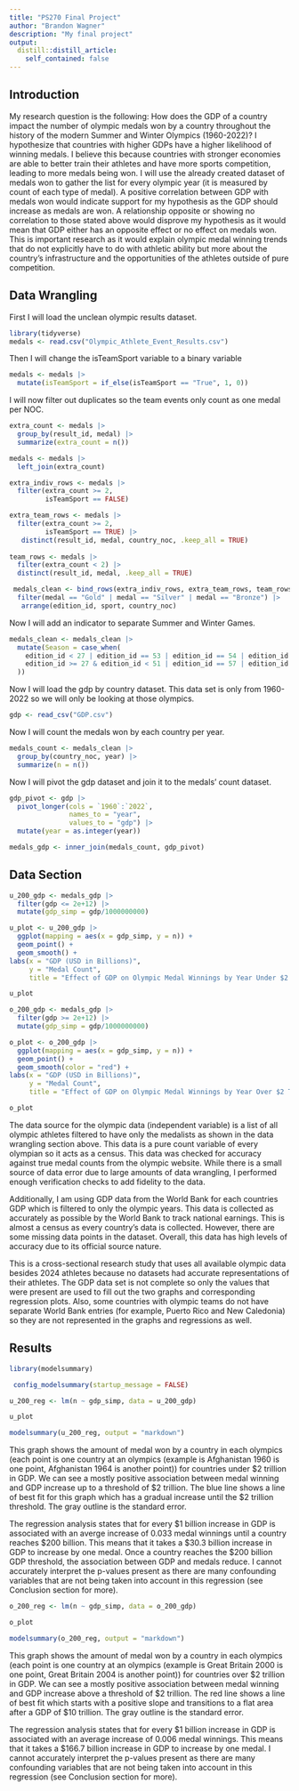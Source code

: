 ```yaml
---
title: "PS270 Final Project"
author: "Brandon Wagner"
description: "My final project"
output:
  distill::distill_article:
    self_contained: false
---
```


## Introduction

My research question is the following: How does the GDP of a country impact the number of olympic medals won by a country throughout the history of the modern Summer and Winter Olympics (1960-2022)? I hypothesize that countries with higher GDPs have a higher likelihood of winning medals. I believe this because countries with stronger economies are able to better train their athletes and have more sports competition, leading to more medals being won. I will use the already created dataset of medals won to gather the list for every olympic year (it is measured by count of each type of medal). A positive correlation between GDP with medals won would indicate support for my hypothesis as the GDP should increase as medals are won. A relationship opposite or showing no correlation to those stated above would disprove my hypothesis as it would mean that GDP either has an opposite effect or no effect on medals won. This is important research as it would explain olympic medal winning trends that do not explicitly have to do with athletic ability but more about the country's infrastructure and the opportunities of the athletes outside of pure competition.

## Data Wrangling

First I will load the unclean olympic results dataset.

```r
library(tidyverse)
medals <- read.csv("Olympic_Athlete_Event_Results.csv")
```

Then I will change the isTeamSport variable to a binary variable

```r
medals <- medals |>
  mutate(isTeamSport = if_else(isTeamSport == "True", 1, 0))
```

I will now filter out duplicates so the team events only count as one medal per NOC.


```r
extra_count <- medals |>
  group_by(result_id, medal) |>
  summarize(extra_count = n())

medals <- medals |>
  left_join(extra_count)

extra_indiv_rows <- medals |>
  filter(extra_count >= 2,
         isTeamSport == FALSE)

extra_team_rows <- medals |>
  filter(extra_count >= 2,
         isTeamSport == TRUE) |>
   distinct(result_id, medal, country_noc, .keep_all = TRUE)
 
team_rows <- medals |>
  filter(extra_count < 2) |>
  distinct(result_id, medal, .keep_all = TRUE)

 medals_clean <- bind_rows(extra_indiv_rows, extra_team_rows, team_rows) |>
  filter(medal == "Gold" | medal == "Silver" | medal == "Bronze") |>
   arrange(edition_id, sport, country_noc)
```

Now I will add an indicator to separate Summer and Winter Games.

```r
medals_clean <- medals_clean |>
  mutate(Season = case_when(
    edition_id < 27 | edition_id == 53 | edition_id == 54 | edition_id == 59 | edition_id == 61 ~ "Summer",
    edition_id >= 27 & edition_id < 51 | edition_id == 57 | edition_id == 58 | edition_id == 60 | edition_id == 62 ~ "Winter"
  )) 
```

Now I will load the gdp by country dataset. This data set is only from 1960-2022 so we will only be looking at those olympics.

```r
gdp <- read_csv("GDP.csv")
```

Now I will count the medals won by each country per year.

```r
medals_count <- medals_clean |>
  group_by(country_noc, year) |>
  summarize(n = n())
```

Now I will pivot the gdp dataset and join it to the medals' count dataset.

```r
gdp_pivot <- gdp |>
  pivot_longer(cols = `1960`:`2022`,
               names_to = "year",
               values_to = "gdp") |>
  mutate(year = as.integer(year))

medals_gdp <- inner_join(medals_count, gdp_pivot)
```

## Data Section

```r
u_200_gdp <- medals_gdp |>
  filter(gdp <= 2e+12) |>
  mutate(gdp_simp = gdp/1000000000)

u_plot <- u_200_gdp |>
  ggplot(mapping = aes(x = gdp_simp, y = n)) +
  geom_point() +
  geom_smooth() +
labs(x = "GDP (USD in Billions)",
     y = "Medal Count",
     title = "Effect of GDP on Olympic Medal Winnings by Year Under $2 Trillion")

u_plot
```

```r
o_200_gdp <- medals_gdp |>
  filter(gdp >= 2e+12) |>
  mutate(gdp_simp = gdp/1000000000)

o_plot <- o_200_gdp |>
  ggplot(mapping = aes(x = gdp_simp, y = n)) +
  geom_point() +
  geom_smooth(color = "red") +
labs(x = "GDP (USD in Billions)",
     y = "Medal Count",
     title = "Effect of GDP on Olympic Medal Winnings by Year Over $2 Trillion")

o_plot
```

The data source for the olympic data (independent variable) is a list of all olympic athletes filtered to have only the medalists as shown in the data wrangling section above. This data is a pure count variable of every olympian so it acts as a census. This data was checked for accuracy against true medal counts from the olympic website. While there is a small source of data error due to large amounts of data wrangling, I performed enough verification checks to add fidelity to the data.

Additionally, I am using GDP data from the World Bank for each countries GDP which is filtered to only the olympic years. This data is collected as accurately as possible by the World Bank to track national earnings. This is almost a census as every country's data is collected. However, there are some missing data points in the dataset. Overall, this data has high levels of accuracy due to its official source nature. 

This is a cross-sectional research study that uses all available olympic data besides 2024 athletes because no datasets had accurate representations of their athletes. The GDP data set is not complete so only the values that were present are used to fill out the two graphs and corresponding regression plots. Also, some countries with olympic teams do not have separate World Bank entries (for example, Puerto Rico and New Caledonia) so they are not represented in the graphs and regressions as well.

## Results

```r
library(modelsummary)

 config_modelsummary(startup_message = FALSE)

u_200_reg <- lm(n ~ gdp_simp, data = u_200_gdp)

u_plot

modelsummary(u_200_reg, output = "markdown")
```

This graph shows the amount of medal won by a country in each olympics (each point is one country at an olympics (example is Afghanistan 1960 is one point, Afghanistan 1964 is another point)) for countries under $2 trillion in GDP. We can see a mostly positive association between medal winning and GDP increase up to a threshold of $2 trillion. The blue line shows a line of best fit for this graph which has a gradual increase until the $2 trillion threshold. The gray outline is the standard error.

The regression analysis states that for every $1 billion increase in GDP is associated with an averge increase of 0.033 medal winnings until a country reaches $200 billion. This means that it takes a $30.3 billion increase in GDP to increase by one medal. Once a country reaches the $200 billion GDP threshold, the association between GDP and medals reduce. I cannot accurately interpret the p-values present as there are many confounding variables that are not being taken into account in this regression (see Conclusion section for more).

```r
o_200_reg <- lm(n ~ gdp_simp, data = o_200_gdp)

o_plot

modelsummary(o_200_reg, output = "markdown")
```

This graph shows the amount of medal won by a country in each olympics (each point is one country at an olympics (example is Great Britain 2000 is one point, Great Britain 2004 is another point)) for countries over $2 trillion in GDP. We can see a mostly positive association between medal winning and GDP increase above a threshold of $2 trillion. The red line shows a line of best fit which starts with a positive slope and transitions to a flat area after a GDP of $10 trillion. The gray outline is the standard error.

The regression analysis states that for every $1 billion increase in GDP is associated with an average increase of 0.006 medal winnings. This means that it takes a $166.7 billion increase in GDP to increase by one medal. I cannot accurately interpret the p-values present as there are many confounding variables that are not being taken into account in this regression (see Conclusion section for more).






